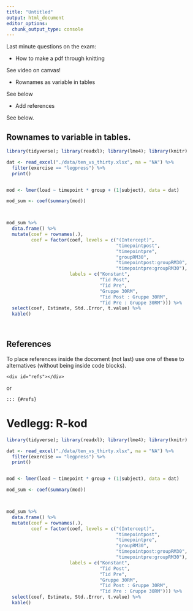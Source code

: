 ```yaml
---
title: "Untitled"
output: html_document
editor_options: 
  chunk_output_type: console
---
```


Last minute questions on the exam:



- How to make a pdf through knitting

See video on canvas!


- Rownames as variable in tables

See below

- Add references

See below.

## Rownames to variable in tables. 

```r

library(tidyverse); library(readxl); library(lme4); library(knitr)

dat <- read_excel("./data/ten_vs_thirty.xlsx", na = "NA") %>%
  filter(exercise == "legpress") %>%
  print()


mod <- lmer(load ~ timepoint * group + (1|subject), data = dat)

mod_sum <- coef(summary(mod))



mod_sum %>%
  data.frame() %>%
  mutate(coef = rownames(.), 
         coef = factor(coef, levels = c("(Intercept)", 
                                        "timepointpost", 
                                        "timepointpre", 
                                        "groupRM30", 
                                        "timepointpost:groupRM30", 
                                        "timepointpre:groupRM30"), 
                       labels = c("Konstant", 
                                  "Tid Post", 
                                  "Tid Pre", 
                                  "Gruppe 30RM", 
                                  "Tid Post : Gruppe 30RM", 
                                  "Tid Pre : Gruppe 30RM"))) %>%
  select(coef, Estimate, Std..Error, t.value) %>%
  kable()
 



```





## References

To place references inside the docoment (not last) use one of these to alternatives (without being inside code blocks). 

```
<div id="refs"></div>
```

or

```
::: {#refs}
```


# Vedlegg: R-kod

```r

library(tidyverse); library(readxl); library(lme4); library(knitr)

dat <- read_excel("./data/ten_vs_thirty.xlsx", na = "NA") %>%
  filter(exercise == "legpress") %>%
  print()


mod <- lmer(load ~ timepoint * group + (1|subject), data = dat)

mod_sum <- coef(summary(mod))



mod_sum %>%
  data.frame() %>%
  mutate(coef = rownames(.), 
         coef = factor(coef, levels = c("(Intercept)", 
                                        "timepointpost", 
                                        "timepointpre", 
                                        "groupRM30", 
                                        "timepointpost:groupRM30", 
                                        "timepointpre:groupRM30"), 
                       labels = c("Konstant", 
                                  "Tid Post", 
                                  "Tid Pre", 
                                  "Gruppe 30RM", 
                                  "Tid Post : Gruppe 30RM", 
                                  "Tid Pre : Gruppe 30RM"))) %>%
  select(coef, Estimate, Std..Error, t.value) %>%
  kable()
 



```
